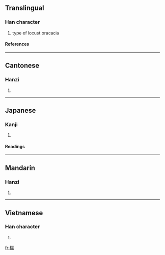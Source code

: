 ==Translingual==
===Han character===
{{Han char|rn=75|rad=木|as=14|sn=18|four=4493<sub>2</sub>|canj=木廿月人 (DTBO)}}
# type of locust oracacia
====References====
{{Han ref|kx=0558.120|dkj=15710|dj=0947.130|hdz=21299.090|uh=6AAC|ud=27308|bh=C263|bd=49763}}
----
==Cantonese==
===Hanzi===
{{yue-hanzi|jyut=|y=mung1}}
# {{defn|Cantonese}}
----
==Japanese==
===Kanji===
{{ja-kanji|grade=|rs=木14}}
# {{defn|Japanese}} 
====Readings====
{{ja-readings|on=[[ぼう]] (bō), [[も]] (mo)|kun=}}
----
==Mandarin==
===Hanzi===
{{cmn-hanzi|pin=[[dǎo]] ([[dao3]]), [[méng]] ([[meng2]])|wg=tao<sup>3</sup>, meng<sup>2</sup>}}
# {{defn|Mandarin}}
----
==Vietnamese==
===Han character===
{{vi-hantu|quạt}}
# {{defn|Vietnamese}}

[[fr:檬]]